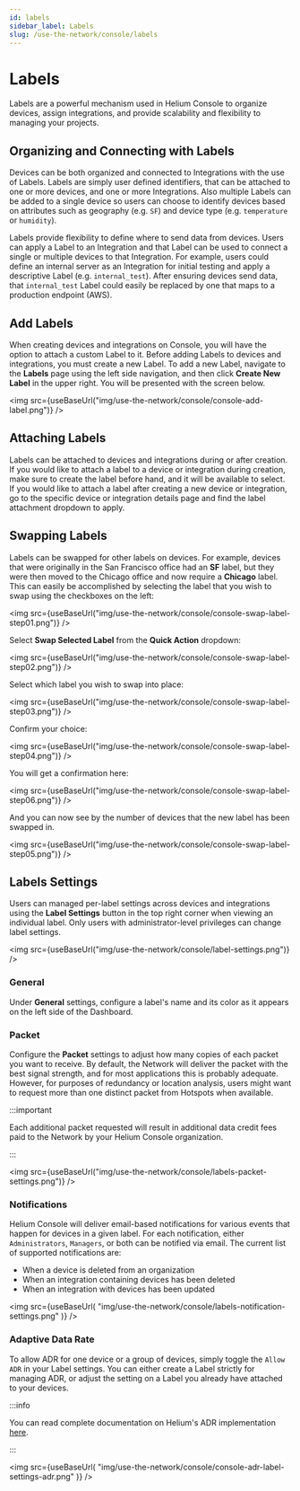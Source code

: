 ```yaml
---
id: labels
sidebar_label: Labels
slug: /use-the-network/console/labels
---
```


# Labels


Labels are a powerful mechanism used in Helium Console to organize devices,
assign integrations, and provide scalability and flexibility to managing your
projects.

## Organizing and Connecting with Labels

Devices can be both organized and connected to Integrations with the use of
Labels. Labels are simply user defined identifiers, that can be attached to one
or more devices, and one or more Integrations. Also multiple Labels can be added
to a single device so users can choose to identify devices based on attributes
such as geography \(e.g. `SF`\) and device type \(e.g. `temperature` or
`humidity`\).

Labels provide flexibility to define where to send data from devices. Users can
apply a Label to an Integration and that Label can be used to connect a single
or multiple devices to that Integration. For example, users could define an
internal server as an Integration for initial testing and apply a descriptive
Label \(e.g. `internal_test`\). After ensuring devices send data, that
`internal_test` Label could easily be replaced by one that maps to a production
endpoint \(AWS\).

## Add Labels

When creating devices and integrations on Console, you will have the option to
attach a custom Label to it. Before adding Labels to devices and integrations,
you must create a new Label. To add a new Label, navigate to the **Labels** page
using the left side navigation, and then click **Create New Label** in the upper
right. You will be presented with the screen below.

<img src={useBaseUrl("img/use-the-network/console/console-add-label.png")} />

## Attaching Labels

Labels can be attached to devices and integrations during or after creation. If
you would like to attach a label to a device or integration during creation,
make sure to create the label before hand, and it will be available to select.
If you would like to attach a label after creating a new device or integration,
go to the specific device or integration details page and find the label
attachment dropdown to apply.

## Swapping Labels

Labels can be swapped for other labels on devices. For example, devices that were
originally in the San Francisco office had an **SF** label, but they were then moved
to the Chicago office and now require a **Chicago** label. This can easily be
accomplished by selecting the label that you wish to swap using the checkboxes on the left:

<img src={useBaseUrl("img/use-the-network/console/console-swap-label-step01.png")} />

Select **Swap Selected Label** from the **Quick Action** dropdown:

<img src={useBaseUrl("img/use-the-network/console/console-swap-label-step02.png")} />

Select which label you wish to swap into place:

<img src={useBaseUrl("img/use-the-network/console/console-swap-label-step03.png")} />

Confirm your choice:

<img src={useBaseUrl("img/use-the-network/console/console-swap-label-step04.png")} />

You will get a confirmation here:

<img src={useBaseUrl("img/use-the-network/console/console-swap-label-step06.png")} />

And you can now see by the number of devices that the new label has been swapped in.

<img src={useBaseUrl("img/use-the-network/console/console-swap-label-step05.png")} />

## Labels Settings

Users can managed per-label settings across devices and integrations using the **Label Settings** button
in the top right corner when viewing an individual label. Only users with
administrator-level privileges can change label settings.

<img src={useBaseUrl("img/use-the-network/console/label-settings.png")} />

### General

Under **General** settings, configure a label's name and its color as it
appears on the left side of the Dashboard.

### Packet

Configure the **Packet** settings to adjust how many copies of each packet you
want to receive. By default, the Network will deliver the packet with the best
signal strength, and for most applications this is probably adequate. However,
for purposes of redundancy or location analysis, users might want to request
more than one distinct packet from Hotspots when available.

:::important

Each additional packet requested will result in additional data credit fees paid
to the Network by your Helium Console organization.

:::

<img
  src={useBaseUrl("img/use-the-network/console/labels-packet-settings.png")}
/>

### Notifications

Helium Console will deliver email-based notifications for various events that
happen for devices in a given label. For each notification, either
`Administrators`, `Managers`, or both can be notified via email. The current
list of supported notifications are:

- When a device is deleted from an organization
- When an integration containing devices has been deleted
- When an integration with devices has been updated

<img
  src={useBaseUrl(
    "img/use-the-network/console/labels-notification-settings.png"
  )}
/>

### Adaptive Data Rate

To allow ADR for one device or a group of devices, simply toggle the `Allow ADR`
in your Label settings. You can either create a Label strictly for managing ADR,
or adjust the setting on a Label you already have attached to your devices.

:::info

You can read complete documentation on Helium's ADR implementation
[here](/use-the-network/console/adr).

:::

<img
  src={useBaseUrl(
    "img/use-the-network/console/console-adr-label-settings-adr.png"
  )}
/>
